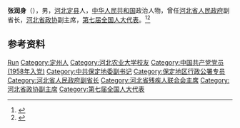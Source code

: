 {{Otheruses|other=名为张润身的其他人物|张润身}}

'''张润身'''（{{bd|1933年|7月|2020年|8月19日|catIdx=Zhang}}），男，[[河北|河北]][[定县|定县]]人，[[中华人民共和国|中华人民共和国]]政治人物，曾任[[河北省人民政府|河北省人民政府]]副省长，[[河北省政协|河北省政协]]副主席，[[第七届全国人大代表|第七届全国人大代表]]。<ref>{{Cite web|title=河北省政协原副主席张润身逝世，曾批评局长演戏科技人员看|url=https://www.thepaper.cn/newsDetail_forward_8839782|accessdate=2020-08-25|work=澎湃新闻|archive-date=2020-10-29|archive-url=https://web.archive.org/web/20201029232324/https://www.thepaper.cn/newsDetail_forward_8839782}}</ref><ref>{{Cite book|title=中华人民共和国职官志|author=何虎生, 李耀东, 向常福主编|publisher=中国社会出版社|year=2003|isbn=9787800883934|location=北京|pages=}}</ref>

== 参考资料 ==
{{reflist}}

{{中国人物小作品}}

{{保定市市长}}

{{Authority control}}
{{DEFAULTSORT:Zhang张}}
[[Category:张姓|Run]]
[[Category:定州人|Category:定州人]]
[[Category:河北农业大学校友|Category:河北农业大学校友]]
[[Category:中国共产党党员_(1958年入党)|Category:中国共产党党员 (1958年入党)]]
[[Category:中共保定地委副书记|Category:中共保定地委副书记]]
[[Category:保定地区行政公署专员|Category:保定地区行政公署专员]]
[[Category:河北省人民政府副省长|Category:河北省人民政府副省长]]
[[Category:河北省残疾人联合会主席|Category:河北省残疾人联合会主席]]
[[Category:河北省政协副主席|Category:河北省政协副主席]]
[[Category:第七届全国人大代表|Category:第七届全国人大代表]]